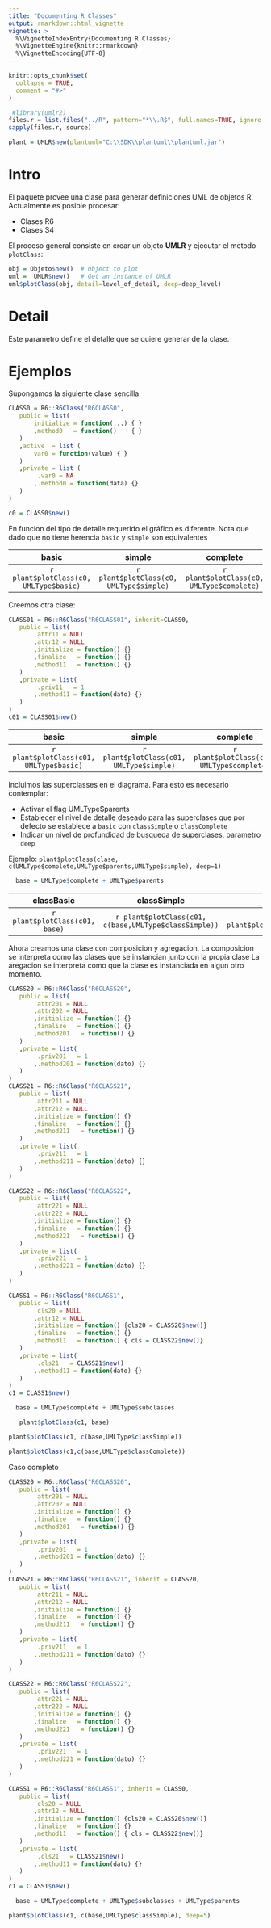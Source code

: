 ```yaml
---
title: "Documenting R Classes"
output: rmarkdown::html_vignette
vignette: >
  %\VignetteIndexEntry{Documenting R Classes}
  %\VignetteEngine{knitr::rmarkdown}
  %\VignetteEncoding{UTF-8}
---
```


```r
knitr::opts_chunk$set(
  collapse = TRUE,
  comment = "#>"
)
```

```r
 #library(umlr2)
files.r = list.files("../R", pattern="*\\.R$", full.names=TRUE, ignore.case=F)
sapply(files.r, source)

plant = UMLR$new(plantuml="C:\\SDK\\plantuml\\plantuml.jar")
```

# Intro

El paquete provee una clase para generar definiciones UML de objetos R.
Actualmente es posible procesar:

- Clases R6
- Clases S4 

El proceso general consiste en crear un objeto **UMLR** y ejecutar el metodo `plotClass`:

```r
obj = Objeto$new()  # Object to plot
uml =  UMLR$new()   # Get an instance of UMLR
uml$plotClass(obj, detail=level_of_detail, deep=deep_level)
```

# Detail

Este parametro define el detalle que se quiere generar de la clase.


# Ejemplos

Supongamos la siguiente clase sencilla

```r
CLASS0 = R6::R6Class("R6CLASS0",
   public = list(
       initialize = function(...) { }
       ,method0   = function()    { }
   )
   ,active  = list (
       var0 = function(value) { }
   )
   ,private = list (
        .var0 = NA
       ,.method0 = function(data) {}
   )
)
```

```r
c0 = CLASS0$new()
```

En funcion del tipo de detalle requerido el gráfico es diferente. 
Nota que dado que no tiene herencia `basic` y `simple` son equivalentes


| basic  | simple | complete |
|:-:|:-:|:-:|
| `r plant$plotClass(c0, UMLType$basic)` | `r plant$plotClass(c0, UMLType$simple)` | `r plant$plotClass(c0, UMLType$complete)` |

Creemos otra clase:

```r
CLASS01 = R6::R6Class("R6CLASS01", inherit=CLASS0,
   public = list(
        attr11 = NULL
       ,attr12 = NULL
       ,initialize = function() {}
       ,finalize   = function() {}
       ,method11   = function() {}
   )
   ,private = list(
        .priv11   = 1
       ,.method11 = function(dato) {}
   )
)
c01 = CLASS01$new()
```


| basic  | simple | complete |
|:-:|:-:|:-:|
| `r plant$plotClass(c01, UMLType$basic)` | `r plant$plotClass(c01, UMLType$simple)` | `r plant$plotClass(c01, UMLType$complete)` |

Incluimos las superclasses en el diagrama. 
Para esto es necesario contemplar:

- Activar el flag UMLType$parents
- Establecer el nivel de detalle deseado para las superclases que por defecto se establece a `basic` con `classSimple` o `classComplete`
- Indicar un nivel de profundidad de busqueda de superclases, parametro `deep`

Ejemplo: `plant$plotClass(clase, c(UMLType$complete,UMLType$parents,UMLType$simple), deep=1)`

```r
  base = UMLType$complete + UMLType$parents
```
| classBasic  | classSimple | classComplete |
|:-:|:-:|:-:|
| `r plant$plotClass(c01, base)` | `r plant$plotClass(c01, c(base,UMLType$classSimple))` | `r plant$plotClass(c01,c(base,UMLType$classComplete))` |


Ahora creamos una clase con composicion y agregacion.
La composicion se interpreta como las clases que se instancian junto con la propia clase
La aregacion se interpreta como que la clase es instanciada en algun otro momento.

```r
CLASS20 = R6::R6Class("R6CLASS20",
   public = list(
        attr201 = NULL
       ,attr202 = NULL
       ,initialize = function() {}
       ,finalize   = function() {}
       ,method201   = function() {}
   )
   ,private = list(
        .priv201   = 1
       ,.method201 = function(dato) {}
   )
)
CLASS21 = R6::R6Class("R6CLASS21",
   public = list(
        attr211 = NULL
       ,attr212 = NULL
       ,initialize = function() {}
       ,finalize   = function() {}
       ,method211   = function() {}
   )
   ,private = list(
        .priv211   = 1
       ,.method211 = function(dato) {}
   )
)

CLASS22 = R6::R6Class("R6CLASS22",
   public = list(
        attr221 = NULL
       ,attr222 = NULL
       ,initialize = function() {}
       ,finalize   = function() {}
       ,method221   = function() {}
   )
   ,private = list(
        .priv221   = 1
       ,.method221 = function(dato) {}
   )
)

CLASS1 = R6::R6Class("R6CLASS1", 
   public = list(
        cls20 = NULL
       ,attr12 = NULL
       ,initialize = function() {cls20 = CLASS20$new()}
       ,finalize   = function() {}
       ,method11   = function() { cls = CLASS22$new()}
   )
   ,private = list(
        .cls21   = CLASS21$new()
       ,.method11 = function(dato) {}
   )
)
c1 = CLASS1$new()
```


```r
  base = UMLType$complete + UMLType$subclasses
```
```r
   plant$plotClass(c1, base)
``` 
```r
plant$plotClass(c1, c(base,UMLType$classSimple))
```
```r
plant$plotClass(c1,c(base,UMLType$classComplete))
``` 

Caso completo

```r
CLASS20 = R6::R6Class("R6CLASS20",
   public = list(
        attr201 = NULL
       ,attr202 = NULL
       ,initialize = function() {}
       ,finalize   = function() {}
       ,method201   = function() {}
   )
   ,private = list(
        .priv201   = 1
       ,.method201 = function(dato) {}
   )
)
CLASS21 = R6::R6Class("R6CLASS21", inherit = CLASS20,
   public = list(
        attr211 = NULL
       ,attr212 = NULL
       ,initialize = function() {}
       ,finalize   = function() {}
       ,method211   = function() {}
   )
   ,private = list(
        .priv211   = 1
       ,.method211 = function(dato) {}
   )
)

CLASS22 = R6::R6Class("R6CLASS22",
   public = list(
        attr221 = NULL
       ,attr222 = NULL
       ,initialize = function() {}
       ,finalize   = function() {}
       ,method221   = function() {}
   )
   ,private = list(
        .priv221   = 1
       ,.method221 = function(dato) {}
   )
)

CLASS1 = R6::R6Class("R6CLASS1", inherit = CLASS0,
   public = list(
        cls20 = NULL
       ,attr12 = NULL
       ,initialize = function() {cls20 = CLASS20$new()}
       ,finalize   = function() {}
       ,method11   = function() { cls = CLASS22$new()}
   )
   ,private = list(
        .cls21   = CLASS21$new()
       ,.method11 = function(dato) {}
   )
)
c1 = CLASS1$new()
```


```r
  base = UMLType$complete + UMLType$subclasses + UMLType$parents
```
```r
plant$plotClass(c1, c(base,UMLType$classSimple), deep=5)
```

